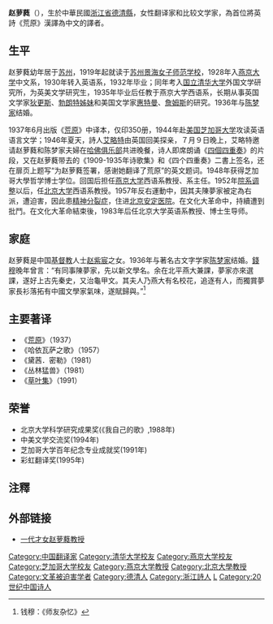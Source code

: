 {{Refimprove|time=2020-07-05T08:33:18+00:00}}
'''赵萝蕤'''（{{bd|1912年|5月9日|1998年|1月1日|Z赵}}），生於中華民國[[浙江省|浙江省]][[德清縣|德清縣]]，女性翻译家和比较文学家，為首位將英詩《荒原》漢譯為中文的譯者。

== 生平 ==

赵萝蕤幼年居于[[苏州|苏州]]，1919年起就读于[[苏州|苏州]][[景海女子师范学校|景海女子师范学校]]，1928年入[[燕京大学|燕京大学]]中文系，1930年转入英语系，1932年毕业；同年考入[[国立清华大学|国立清华大学]]外国文学研究所，为英美文学研究生，1935年毕业后任教于燕京大学西语系，长期从事英国文学家[[狄更斯|狄更斯]]、[[勃朗特姊妹|勃朗特姊妹]]和美国文学家[[惠特曼|惠特曼]]、[[詹姆斯|詹姆斯]]的研究。1936年与[[陈梦家|陈梦家]]结婚。

1937年6月出版《[[荒原|荒原]]》中译本，仅印350册，1944年赴[[美国|美国]][[芝加哥大学|芝加哥大学]]攻读英语语言文学；1946年夏天，詩人[[艾略特|艾略特]]由英国回美探亲，７月９日晚上，艾略特邀请赵萝蕤和陈梦家夫婦在[[哈佛俱乐部|哈佛俱乐部]]共进晚餐，诗人即席朗诵《[[四個四重奏|四個四重奏]]》的片段，又在赵萝蕤带去的《1909-1935年诗歌集》和《四个四重奏》二書上签名，还在扉页上题写“为赵萝蕤签署，感谢她翻译了荒原”的英文题词。1948年获得芝加哥大學哲学博士学位。回国后担任[[燕京大学|燕京大学]]西语系教授、系主任。1952年[[院系调整|院系调整]]以后，任[[北京大学|北京大学]]西语系教授。1957年反右運動中，因其夫陳夢家被定為右派，遭迫害，因此患[[精神分裂症|精神分裂症]]，住进[[北京安定医院|北京安定医院]]。在文化大革命中，持續遭到批鬥。在文化大革命結束後，1983年后任北京大学英语系教授、博士生导师。

== 家庭 ==
赵萝蕤是中国[[基督教|基督教]]人士[[赵紫宸|赵紫宸]]之女。1936年与著名古文字学家[[陈梦家|陈梦家]]结婚。[[錢穆|錢穆]]晚年曾言：“有同事陳夢家，先以新文學名。余在北平燕大兼課，夢家亦來選課，遂好上古先秦史，又治龜甲文。其夫人乃燕大有名校花，追逐有人，而獨賞夢家長衫落拓有中國文學家氣味，遂賦歸與。”<ref>钱穆：《师友杂忆》</ref>

== 主要著译 ==
*《[[荒原|荒原]]》（1937）
*《哈依瓦萨之歌》（1957）
*《黛茜．密勒》（1981）
*《丛林猛兽》（1981）
*《[[草叶集|草叶集]]》（1991）

== 荣誉 ==
* 北京大学科学研究成果奖(《我自己的歌》,1988年)
* 中美文学交流奖(1994年)
* 芝加哥大学百年纪念专业成就奖(1991年)
* 彩虹翻译奖(1995年)

==注釋==
{{reflist}}

==外部链接==
* [https://web.archive.org/web/20160304193916/http://news.tsinghua.edu.cn/new/news.php?id=18975 一代才女赵萝蕤教授]

{{Authority control}}
{{DEFAULTSORT:Z趙}}
[[Category:中国翻译家|Category:中国翻译家]]
[[Category:清华大学校友|Category:清华大学校友]]
[[Category:燕京大学校友|Category:燕京大学校友]]
[[Category:芝加哥大学校友|Category:芝加哥大学校友]]
[[Category:燕京大学教授|Category:燕京大学教授]]
[[Category:北京大學教授|Category:北京大學教授]]
[[Category:文革被迫害学者|Category:文革被迫害学者]]
[[Category:德清人|Category:德清人]]
[[Category:浙江詩人|Category:浙江詩人]]
[[Category:赵姓|L]]
[[Category:20世纪中国诗人|Category:20世纪中国诗人]]